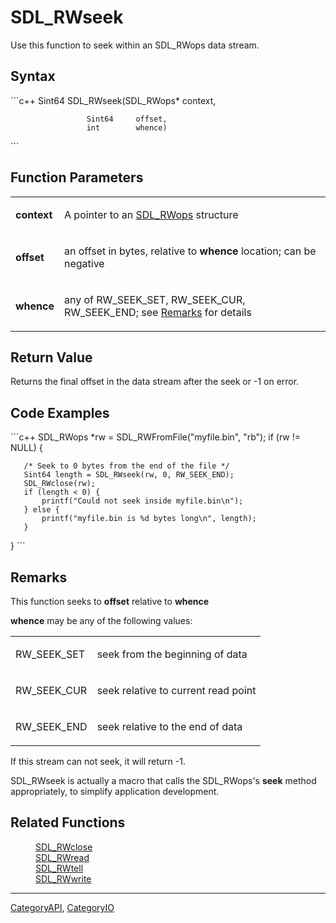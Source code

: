 <!-- pragma section-numbers off -->
<!-- pragma disable-camelcase -->

= SDL_RWseek =
Use this function to seek within an SDL_RWops data stream.


== Syntax ==
```c++
Sint64 SDL_RWseek(SDL_RWops* context,
                  Sint64     offset,
                  int        whence)
```

== Function Parameters ==
{|
|'''context'''
|A pointer to an [[SDL_RWops]] structure
|-
|'''offset'''
|an offset in bytes, relative to '''whence''' location; can be negative
|-
|'''whence'''
|any of RW_SEEK_SET, RW_SEEK_CUR, RW_SEEK_END; see [[#whence|Remarks]] for details
|}

== Return Value ==
Returns the final offset in the data stream after the seek or -1 on error.

== Code Examples ==
```c++
SDL_RWops *rw = SDL_RWFromFile("myfile.bin", "rb");
if (rw != NULL) {
    /* Seek to 0 bytes from the end of the file */
    Sint64 length = SDL_RWseek(rw, 0, RW_SEEK_END);
    SDL_RWclose(rw);
    if (length < 0) {
        printf("Could not seek inside myfile.bin\n");
    } else {
        printf("myfile.bin is %d bytes long\n", length);
    }
}
```

== Remarks ==
This function seeks to '''offset''' relative to '''whence'''

<span id="whence"></span>'''whence''' may be any of the following values:
{|
|RW_SEEK_SET
|seek from the beginning of data
|-
|RW_SEEK_CUR
|seek relative to current read point
|-
|RW_SEEK_END
|seek relative to the end of data
|}

If this stream can not seek, it will return -1.

SDL_RWseek is actually a macro that calls the SDL_RWops's '''seek''' method appropriately, to simplify application development.

== Related Functions ==
:[[SDL_RWclose]]
:[[SDL_RWread]]
:[[SDL_RWtell]]
:[[SDL_RWwrite]]

----
[[CategoryAPI]], [[CategoryIO]]
